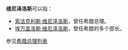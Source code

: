 '''维尼泽洛斯'''可以指：
*[[索法克利斯·维尼泽洛斯|索法克利斯·维尼泽洛斯]]，曾任希腊总理。
*[[埃万盖洛斯·维尼泽洛斯|埃万盖洛斯·维尼泽洛斯]]，曾任希腊的多个部长。

参见[[希腊总理列表|希腊总理列表]]

{{Disambig|cat=五字人名消歧义}}